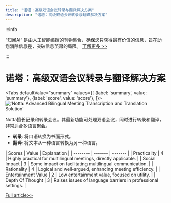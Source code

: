 ```yaml
---
title: "诺塔：高级双语会议转录与翻译解决方案"
description: "诺塔：高级双语会议转录与翻译解决方案"
---
```



:::info

“知闻AI“ 是由人工智能编撰的刊物集合，确保您只获得最有价值的信息，旨在助您消除信息差，突破信息茧房的局限。  [了解更多 >>](/)

:::

# 诺塔：高级双语会议转录与翻译解决方案


<Tabs
	defaultValue="summary"
	values={[
	{label: 'summary', value: 'summary'},
	{label: 'score', value: 'score'},
]}>
<TabItem value="summary">
<img
  src="https://image.informedainews.com/2024/06/10/To-Yqg-1717983408-0.jpg"
  alt="'Notta: Advanced Bilingual Meeting Transcription and Translation Solution'"
/>



Notta擅长记录和转录会议。其最新功能可处理双语会议，同时进行转录和翻译，非常适合多语言聚会。

* **转录**: 将口语转换为书面形式。
* **翻译**: 将文本从一种语言转换为另一种语言。
</TabItem>
<TabItem value="score">
	| Scores     | Value   | Explanation |
	| -------- | ------- | ------- |
	| Practicality  | 4    | Highly practical for multilingual meetings, directly applicable.    |
	| Social Impact | 3     | Some impact on facilitating multilingual communication.    |
	| Rationality    | 4    | Logical and well-argued, enhancing meeting efficiency.    |
	| Entertainment Value    | 2    | Low entertainment value, focused on utility.    |
	| Depth Of Thought    | 3    | Raises issues of language barriers in professional settings.    |
</TabItem>
</Tabs>

[Full article>>](https://x.com/oran_ge/status/1799431028676943986)
